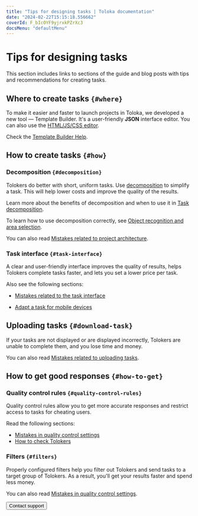 ```yaml
---
title: "Tips for designing tasks | Toloka documentation"
date: "2024-02-22T15:15:18.556662"
coverId: F_bIcOYF9yjrxkPZrXc3
docsMenu: "defaultMenu"
---
```


# Tips for designing tasks

This section includes links to sections of the guide and blog posts with tips and recommendations for creating tasks.

## Where to create tasks `{#where}`
To make it easier and faster to launch projects in Toloka, we developed a new tool — Template Builder. It's a user-friendly **JSON** interface editor. You can also use the [HTML/JS/CSS editor](/docs/guide/spec).

Check the [Template Builder Help](/docs/template-builder/).

## How to create tasks `{#how}`
### Decomposition `{#decomposition}`
Tolokers do better with short, uniform tasks. Use [decomposition](/docs/glossary#decomposition) to simplify a task. This will help lower costs and improve the quality of the results.

Learn more about the benefits of decomposition and when to use it in [Task decomposition](/docs/guide/solution-architecture).

To learn how to use decomposition correctly, see [Object recognition and area selection](/docs/tutorials/image-segmentation-overview).

You can also read [Mistakes related to project architecture](/docs/guide/frequent-customer-errors#mistakes-architecture).

### Task interface `{#task-interface}`

A clear and user-friendly interface improves the quality of results, helps Tolokers complete tasks faster, and lets you set a lower price per task.

Also see the following sections:

- [Mistakes related to the task interface](/docs/guide/frequent-customer-errors#interface-mistakes)

- [Adapt a task for mobile devices](/docs/guide/mobile)

## Uploading tasks `{#download-task}`

If your tasks are not displayed or are displayed incorrectly, Tolokers are unable to complete them, and you lose time and money.

You can also read [Mistakes related to uploading tasks](/docs/guide/frequent-customer-errors#loading-tasks-mistakes).

## How to get good responses `{#how-to-get}`

### Quality control rules `{#quality-control-rules}`

Quality control rules allow you to get more accurate responses and restrict access to tasks for cheating users.

Read the following sections:

- [Mistakes in quality control settings](/docs/guide/frequent-customer-errors#quality-control-mistakes)
- [How to check Tolokers](/docs/guide/check-performers)

### Filters `{#filters}`
Properly configured filters help you filter out Tolokers and send tasks to a target group of Tolokers. As a result, you'll get your results faster and spend less money.

You can also read [Mistakes in quality control settings](/docs/guide/frequent-customer-errors).

<Button view="defaultInverse" size="l" type="link" url="/docs/guide/troubleshooting/support?form-source=guide-tips">Contact support</Button>
